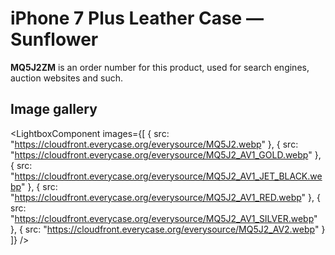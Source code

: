 
# iPhone 7 Plus Leather Case — Sunflower

<Callout type='info' emoji='👉🏻'>**MQ5J2ZM** is an order number for this product, used for search engines, auction websites and such.</Callout>

## Image gallery

<LightboxComponent
    images={[
      {
        src: "https://cloudfront.everycase.org/everysource/MQ5J2.webp"
      },
      {
        src: "https://cloudfront.everycase.org/everysource/MQ5J2_AV1_GOLD.webp"
      },
      {
        src: "https://cloudfront.everycase.org/everysource/MQ5J2_AV1_JET_BLACK.webp"
      },
      {
        src: "https://cloudfront.everycase.org/everysource/MQ5J2_AV1_RED.webp"
      },
      {
        src: "https://cloudfront.everycase.org/everysource/MQ5J2_AV1_SILVER.webp"
      },
      {
        src: "https://cloudfront.everycase.org/everysource/MQ5J2_AV2.webp"
      }
    ]}
  />
